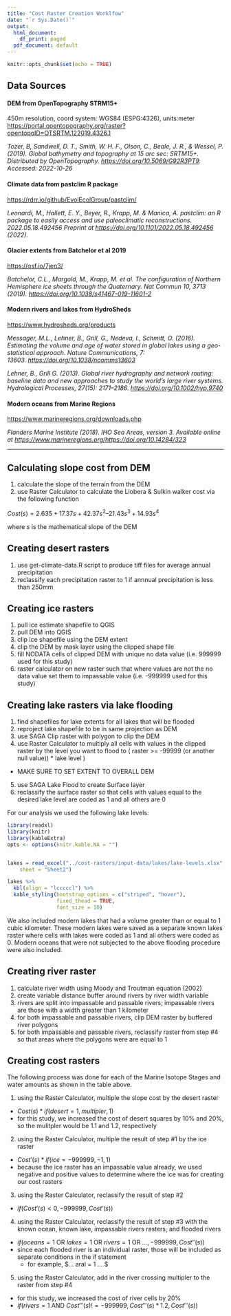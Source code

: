 ```yaml
---
title: "Cost Raster Creation Worklfow"
date: "`r Sys.Date()`"
output:
  html_document:
    df_print: paged
  pdf_document: default
---
```


```r
knitr::opts_chunk$set(echo = TRUE)
```

## Data Sources

#### DEM from OpenTopography STRM15+

450m resolution, coord system: WGS84 (ESPG:4326), units:meter <https://portal.opentopography.org/raster?opentopoID=OTSRTM.122019.4326.1>

*Tozer, B, Sandwell, D. T., Smith, W. H. F., Olson, C., Beale, J. R., & Wessel, P. (2019). Global bathymetry and topography at 15 arc sec: SRTM15+. Distributed by OpenTopography. <https://doi.org/10.5069/G92R3PT9>. Accessed: 2022-10-26*

#### Climate data from pastclim R package

<https://rdrr.io/github/EvolEcolGroup/pastclim/>

*Leonardi, M., Hallett, E. Y., Beyer, R., Krapp, M. & Manica, A. pastclim: an R package to easily access and use paleoclimatic reconstructions. 2022.05.18.492456 Preprint at <https://doi.org/10.1101/2022.05.18.492456> (2022).*

#### Glacier extents from Batchelor et al 2019

<https://osf.io/7jen3/>

*Batchelor, C.L., Margold, M., Krapp, M. et al. The configuration of Northern Hemisphere ice sheets through the Quaternary. Nat Commun 10, 3713 (2019). <https://doi.org/10.1038/s41467-019-11601-2>*

#### Modern rivers and lakes from HydroSheds

<https://www.hydrosheds.org/products>

*Messager, M.L., Lehner, B., Grill, G., Nedeva, I., Schmitt, O. (2016). Estimating the volume and age of water stored in global lakes using a geo-statistical approach. Nature Communications, 7: 13603. <https://doi.org/10.1038/ncomms13603>*

*Lehner, B., Grill G. (2013). Global river hydrography and network routing: baseline data and new approaches to study the world's large river systems. Hydrological Processes, 27(15): 2171--2186. <https://doi.org/10.1002/hyp.9740>*

#### Modern oceans from Marine Regions

<https://www.marineregions.org/downloads.php>

*Flanders Marine Institute (2018). IHO Sea Areas, version 3. Available online at <https://www.marineregions.org/><https://doi.org/10.14284/323>*

***

## Calculating slope cost from DEM
1. calculate the slope of the terrain from the DEM
2. use Raster Calculator to calculate the Llobera & Sulkin walker cost via the following function

$Cost(s) = 2.635­+­17.37s­+­42.37s^{2}­ –­21.43s^{3}­+­14.93s^{4}$

where $s$ is the mathematical slope of the DEM

## Creating desert rasters
1. use get-climate-data.R script to produce tiff files for average annual precipitation
2. reclassify each precipitation raster to 1 if annnual precipitation is less than 250mm

## Creating ice rasters
1. pull ice estimate shapefile to QGIS
2. pull DEM into QGIS
3. clip ice shapefile using the DEM extent
4. clip the DEM by mask layer using the clipped shape file
5. fill NODATA cells of clipped DEM with unique no data value (i.e. 999999 used for this study)
6. raster calculator on new raster such that where values are not the no data value set them to impassable value (i.e. -999999 used for this study)

## Creating lake rasters via lake flooding
1. find shapefiles for lake extents for all lakes that will be flooded
2. reproject lake shapefile to be in same projection as DEM
3. use SAGA Clip raster with polygon to clip the DEM
4. use Raster Calculator to multiply all cells with values in the clipped raster by the level you want to flood to ( raster >= -99999 (or another null value)) * lake level )
  + MAKE SURE TO SET EXTENT TO OVERALL DEM
5. use SAGA Lake Flood to create Surface layer
6. reclassify the surface raster so that cells with values equal to the desired lake level are coded as 1 and all others are 0

For our analysis we used the following lake levels:
```r
library(readxl)
library(knitr)
library(kableExtra)
opts <- options(knitr.kable.NA = "")


lakes = read_excel("../cost-rasters/input-data/lakes/lake-levels.xlsx", 
    sheet = "Sheet2")

lakes %>%
  kbl(align = "lcccccl") %>%
  kable_styling(bootstrap_options = c("striped", "hover"),
                fixed_thead = TRUE,
                font_size = 10)

```

We also included modern lakes that had a volume greater than or equal to 1 cubic kilometer. These modern lakes were saved as a separate known lakes raster where cells with lakes were coded as 1 and all others were coded as 0. Modern oceans that were not subjected to the above flooding procedure were also included. 

## Creating river raster
1. calculate river width using Moody and Troutman equation (2002)
2. create variable distance buffer around rivers by river width variable
3. rivers are split into impassable and passable rivers; impassable rivers are those with a width greater than 1 kilometer
4. for both impassable and passable rivers, clip DEM raster by buffered river polygons
5. for both impassable and passable rivers, reclassify raster from step #4 so that areas where the polygons were are equal to 1


## Creating cost rasters
The following process was done for each of the Marine Isotope Stages and water amounts as shown in the table above.

1. using the Raster Calculator, multiple the slope cost by the desert raster 
  + $Cost(s) * if(desert = 1, multipler, 1)$
  + for this study, we increased the cost of desert squares by 10% and 20%, so the mulitpler would be 1.1 and 1.2, respectively

2. using the Raster Calculator, multiple the result of step #1 by the ice raster
  + $Cost'(s) * if ( ice = -999999, -1, 1)$
  + because the ice raster has an impassable value already, we used negative and positive values to determine where the ice was for creating our cost rasters

3. using the Raster Calculator, reclassify the result of step #2
  + $if( Cost'(s) < 0, -999999, Cost'(s))$
  
4. using the Raster Calculator, reclassify the result of step #3 with the known ocean, known lake, impassable rivers rasters, and flooded rivers
  + $if (oceans = 1 \text{ OR } lakes = 1  \text{ OR } rivers = 1 \text{ OR } ... , -999999, Cost''(s))$
  + since each flooded river is an individual raster, those will be included as separate conditions in the if statement
    + for example, $... \text{ OR } aral = 1 \text{ OR } ... $
  
5. using the Raster Calculator, add in the river crossing multipler to the raster from step #4
  + for this study, we increased the cost of river cells by 20%
  + $if(rivers = 1  \text{ AND } Cost'''(s) != -999999, Cost'''(s) * 1.2, Cost'''(s))$


